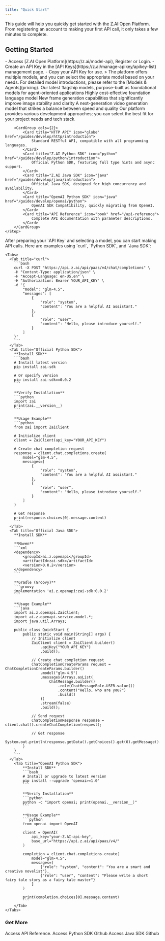 ```yaml
---
title: "Quick Start"
---
```


<Info>
  This guide will help you quickly get started with the Z.AI Open Platform. From registering an account to making your first API call, it only takes a few minutes to complete.
</Info>

## Getting Started

<Steps>
  <Step title="Get API Key">
    - Access [Z.AI Open Platform](https://z.ai/model-api), Register or Login.
    - Create an API Key in the [API Keys](https://z.ai/manage-apikey/apikey-list) management page.
    - Copy your API Key for use.
  </Step>
  <Step title="Choose Model">
    > The platform offers multiple models, and you can select the appropriate model based on your needs. For detailed model introductions, please refer to the [Models & Agents](pricing).
      <CardGroup cols={2}>
          <Card title="GLM-4.5" icon="book-open" href="/guides/llm/glm-4.5">
              Our latest flagship models, purpose-built as foundational models for agent-oriented applications
          </Card>
          <Card title="GLM-4-32b-0414-128K" icon="book" href="/guides/llm/glm-4-32b-0414-128k">
              Highly cost-effective foundation language model
          </Card>
          <Card title="CogVideoX-3" icon="video" href="/guides/video/cogvideox-3">
              New frame generation capabilities that significantly improve image stability and clarity
          </Card>
          <Card title="Vidu-2" icon="video" href="/guides/video/vidu2">
              A next-generation video generation model that strikes a balance between speed and quality
          </Card>
      </CardGroup>
  </Step>
    <Step title="Choose the Calling Method">
        Our platform provides various development approaches; you can select the best fit for your project needs and tech stack.

        <CardGroup cols={2}>
            <Card title="HTTP API" icon="globe" href="/guides/develop/http/introduction">
                Standard RESTful API, compatible with all programming languages.
            </Card>
            <Card title="Z.AI Python SDK" icon="python" href="/guides/develop/python/introduction">
                Official Python SDK, featuring full type hints and async support.
            </Card>
            <Card title="Z.AI Java SDK" icon="java" href="/guides/develop/java/introduction">
                Official Java SDK, designed for high concurrency and availability.
            </Card>
            <Card title="OpenAI Python SDK" icon="java" href="/guides/develop/openai/python">
                OpenAI SDK Compatibility, quickly migrating from OpenAI.
            </Card>
            <Card title="API Reference" icon="book" href="/api-reference">
                Complete API documentation with parameter descriptions.
            </Card>
        </CardGroup>
    </Step>
  <Step title="Make API Call">
    After preparing your `API Key` and selecting a model, you can start making API calls. Here are examples using `curl`, `Python SDK`, and `Java SDK`:

    <Tabs>
      <Tab title="curl">
        ```bash
        curl -X POST "https://api.z.ai/api/paas/v4/chat/completions" \
        -H "Content-Type: application/json" \
        -H "Accept-Language: en-US,en" \
        -H "Authorization: Bearer YOUR_API_KEY" \
        -d '{
            "model": "glm-4.5",
            "messages": [
                {
                    "role": "system",
                    "content": "You are a helpful AI assistant."
                },
                {
                    "role": "user",
                    "content": "Hello, please introduce yourself."
                }
            ]
        }'
        ```
      </Tab>
      <Tab title="Official Python SDK">
        **Install SDK**
        ```bash
        # Install latest version
        pip install zai-sdk
        
        # Or specify version
        pip install zai-sdk==0.0.2
        ```
        
        **Verify Installation**
        ```python
        import zai
        print(zai.__version__)
        ```
        
        **Usage Example**
        ```python
        from zai import ZaiClient
        
        # Initialize client
        client = ZaiClient(api_key="YOUR_API_KEY")
        
        # Create chat completion request
        response = client.chat.completions.create(
            model="glm-4.5",
            messages=[
                {
                    "role": "system",
                    "content": "You are a helpful AI assistant."
                },
                {
                    "role": "user",
                    "content": "Hello, please introduce yourself."
                }
            ]
        )
        
        # Get response
        print(response.choices[0].message.content)
        ```
      </Tab>
      <Tab title="Official Java SDK">
        **Install SDK**
        
        **Maven**
        ```xml
        <dependency>
            <groupId>ai.z.openapi</groupId>
            <artifactId>zai-sdk</artifactId>
            <version>0.0.2</version>
        </dependency>
        ```
        
        **Gradle (Groovy)**
        ```groovy
        implementation 'ai.z.openapi:zai-sdk:0.0.2'
        ```
        
        **Usage Example**
        ```java
        import ai.z.openapi.ZaiClient;
        import ai.z.openapi.service.model.*;
        import java.util.Arrays;
        
        public class QuickStart {
            public static void main(String[] args) {
                // Initialize client
                ZaiClient client = ZaiClient.builder()
                    .apiKey("YOUR_API_KEY")
                    .build();
        
                // Create chat completion request
                ChatCompletionCreateParams request = ChatCompletionCreateParams.builder()
                    .model("glm-4.5")
                    .messages(Arrays.asList(
                        ChatMessage.builder()
                            .role(ChatMessageRole.USER.value())
                            .content("Hello, who are you?")
                            .build()
                    ))
                    .stream(false)
                    .build();
        
                // Send request
                ChatCompletionResponse response = client.chat().createChatCompletion(request);
        
                // Get response
                System.out.println(response.getData().getChoices().get(0).getMessage().getContent());
            }
        }
        ```
      </Tab>
        <Tab title="OpenAI Python SDK">
            **Install SDK**
            ```bash
            # Install or upgrade to latest version
            pip install --upgrade 'openai>=1.0'
            ```

            **Verify Installation**
            ```python
            python -c "import openai; print(openai.__version__)"
            ```

            **Usage Example**
            ```python
            from openai import OpenAI

            client = OpenAI(
                api_key="your-Z.AI-api-key",
                base_url="https://api.z.ai/api/paas/v4/"
            )

            completion = client.chat.completions.create(
                model="glm-4.5",
                messages=[
                    {"role": "system", "content": "You are a smart and creative novelist"},
                    {"role": "user", "content": "Please write a short fairy tale story as a fairy tale master"}
                ]
            )

            print(completion.choices[0].message.content)
            ```
        </Tab>
    </Tabs>
  </Step>
</Steps>

### Get More

<CardGroup cols={3}>
    <Card title="API Reference" icon="book" href="/api-reference">
        Access API Reference.
    </Card>
    <Card title="Python SDK" icon="python" href="https://github.com/THUDM/z-ai-sdk-python">
        Access Python SDK Github
    </Card>
    <Card title="Java SDK" icon="java" href="https://github.com/THUDM/z-ai-sdk-java">
        Access Java SDK Github
    </Card>
</CardGroup>